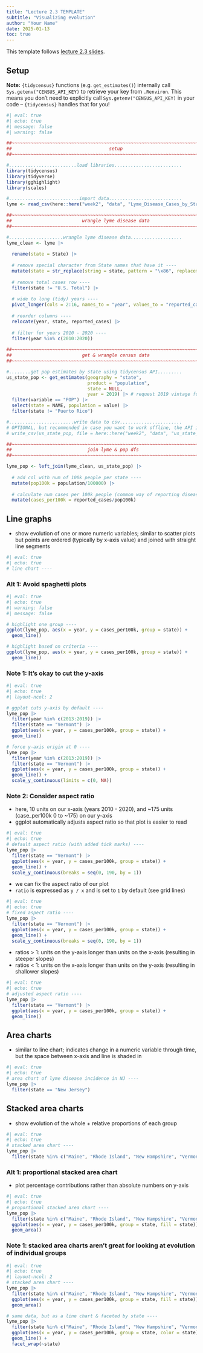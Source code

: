 ```yaml
---
title: "Lecture 2.3 TEMPLATE"
subtitle: "Visualizing evolution"
author: "Your Name"
date: 2025-01-13
toc: true
---
```


::: {.callout-note}
This template follows [lecture 2.3 slides](https://eds-240-data-viz.github.io/course-materials/lecture-slides/lecture2.3-evolution-slides.html#/title-slide){target="_blank}.
:::

## Setup

**Note:** `{tidycensus}` functions (e.g. `get_estimates()`) internally call `Sys.getenv("CENSUS_API_KEY)` to retrieve your key from `.Renviron`. This means you don't need to explicitly call `Sys.getenv("CENSUS_API_KEY)` in your code -- `{tidycensus}` handles that for you!

```r
#| eval: true
#| echo: true
#| message: false
#| warning: false

##~~~~~~~~~~~~~~~~~~~~~~~~~~~~~~~~~~~~~~~~~~~~~~~~~~~~~~~~~~~~~~~~~~~~~~~~~~~~~~
##                                    setup                                 ----
##~~~~~~~~~~~~~~~~~~~~~~~~~~~~~~~~~~~~~~~~~~~~~~~~~~~~~~~~~~~~~~~~~~~~~~~~~~~~~~

#.........................load libraries.........................
library(tidycensus)
library(tidyverse)
library(gghighlight)
library(scales)

#..........................import data...........................
lyme <- read_csv(here::here("week2", "data", "Lyme_Disease_Cases_by_State_or_Locality.csv"))

##~~~~~~~~~~~~~~~~~~~~~~~~~~~~~~~~~~~~~~~~~~~~~~~~~~~~~~~~~~~~~~~~~~~~~~~~~~~~~~
##                          wrangle lyme disease data                       ----
##~~~~~~~~~~~~~~~~~~~~~~~~~~~~~~~~~~~~~~~~~~~~~~~~~~~~~~~~~~~~~~~~~~~~~~~~~~~~~~

#....................wrangle lyme disease data...................
lyme_clean <- lyme |> 
  
  rename(state = State) |> 
  
  # remove special character from State names that have it ----
  mutate(state = str_replace(string = state, pattern = "\x86", replacement = "")) |> 
  
  # remove total cases row ----
  filter(state != "U.S. Total") |> 
  
  # wide to long (tidy) years ----
  pivot_longer(cols = 2:16, names_to = "year", values_to = "reported_cases") |> 
  
  # reorder columns ----
  relocate(year, state, reported_cases) |> 
  
  # filter for years 2010 - 2020 ----
  filter(year %in% c(2010:2020))
  
##~~~~~~~~~~~~~~~~~~~~~~~~~~~~~~~~~~~~~~~~~~~~~~~~~~~~~~~~~~~~~~~~~~~~~~~~~~~~~~
##                          get & wrangle census data                       ----
##~~~~~~~~~~~~~~~~~~~~~~~~~~~~~~~~~~~~~~~~~~~~~~~~~~~~~~~~~~~~~~~~~~~~~~~~~~~~~~

#........get pop estimates by state using tidycensus API.........
us_state_pop <- get_estimates(geography = "state", 
                              product = "population",
                              state = NULL, 
                              year = 2019) |> # request 2019 vintage for the 2010s (see documentation)
  filter(variable == "POP") |> 
  select(state = NAME, population = value) |> 
  filter(state != "Puerto Rico")

#........................write data to csv.......................
# OPTIONAL, but recommended in case you want to work offline, the API is down, etc. (you can then read in your saved data file rather than run the above code)
# write_csv(us_state_pop, file = here::here("week2", "data", "us_state_pop.csv"))  

##~~~~~~~~~~~~~~~~~~~~~~~~~~~~~~~~~~~~~~~~~~~~~~~~~~~~~~~~~~~~~~~~~~~~~~~~~~~~~~
##                            join lyme & pop dfs                           ----
##~~~~~~~~~~~~~~~~~~~~~~~~~~~~~~~~~~~~~~~~~~~~~~~~~~~~~~~~~~~~~~~~~~~~~~~~~~~~~~

lyme_pop <- left_join(lyme_clean, us_state_pop) |>  
  
  # add col with num of 100k people per state ----
  mutate(pop100k = population/100000) |> 
  
  # calculate num cases per 100k people (common way of reporting disease incidence) ----
  mutate(cases_per100k = reported_cases/pop100k) 
```

## Line graphs

- show evolution of one or more numeric variables; similar to scatter plots but points are ordered (typically by x-axis value) and joined with straight line segments

```r
#| eval: true
#| echo: true
# line chart ----
```

### Alt 1: Avoid spaghetti plots 

```r
#| eval: true
#| echo: true
#| warning: false
#| message: false

# highlight one group ----
ggplot(lyme_pop, aes(x = year, y = cases_per100k, group = state)) +
  geom_line() 

# highlight based on criteria ----
ggplot(lyme_pop, aes(x = year, y = cases_per100k, group = state)) +
  geom_line() 
```

### Note 1: It's okay to cut the y-axis

```r
#| eval: true
#| echo: true
#| layout-ncol: 2

# ggplot cuts y-axis by default ----
lyme_pop |> 
  filter(year %in% c(2013:2019)) |> 
  filter(state == "Vermont") |> 
  ggplot(aes(x = year, y = cases_per100k, group = state)) +
  geom_line()

# force y-axis origin at 0 ----
lyme_pop |> 
  filter(year %in% c(2013:2019)) |> 
  filter(state == "Vermont") |> 
  ggplot(aes(x = year, y = cases_per100k, group = state)) +
  geom_line() +
  scale_y_continuous(limits = c(0, NA))
```

### Note 2: Consider aspect ratio

- here, 10 units on our x-axis (years 2010 - 2020), and ~175 units (case_per100k 0 to ~175) on our y-axis
- ggplot automatically adjusts aspect ratio so that plot is easier to read 

```r
#| eval: true
#| echo: true
# default aspect ratio (with added tick marks) ----
lyme_pop |> 
  filter(state == "Vermont") |> 
  ggplot(aes(x = year, y = cases_per100k, group = state)) +
  geom_line() +
  scale_y_continuous(breaks = seq(0, 190, by = 1)) 
```

- we can fix the aspect ratio of our plot
- `ratio` is expressed as `y / x` and is set to `1` by default (see grid lines)

```r
#| eval: true
#| echo: true
# fixed aspect ratio ----
lyme_pop |> 
  filter(state == "Vermont") |> 
  ggplot(aes(x = year, y = cases_per100k, group = state)) +
  geom_line() +
  scale_y_continuous(breaks = seq(0, 190, by = 1)) 
```

- ratios > 1: units on the y-axis longer than units on the x-axis (resulting in steeper slopes) 
- ratios < 1: units on the x-axis longer than units on the y-axis (resulting in shallower slopes)

```r
#| eval: true
#| echo: true
# adjusted aspect ratio ----
lyme_pop |> 
  filter(state == "Vermont") |> 
  ggplot(aes(x = year, y = cases_per100k, group = state)) +
  geom_line() 
```

## Area charts

- similar to line chart; indicates change in a numeric variable through time, but the space between x-axis and line is shaded in

```r
#| eval: true
#| echo: true
# area chart of lyme disease incidence in NJ ----
lyme_pop |> 
  filter(state == "New Jersey")
```

## Stacked area charts 

- show evolution of the whole + relative proportions of each group

```r
#| eval: true
#| echo: true
# stacked area chart ----
lyme_pop |> 
  filter(state %in% c("Maine", "Rhode Island", "New Hampshire", "Vermont")) 
```

### Alt 1: proportional stacked area chart

- plot percentage contributions rather than absolute numbers on y-axis

```r
#| eval: true
#| echo: true
# proportional stacked area chart ----
lyme_pop |> 
  filter(state %in% c("Maine", "Rhode Island", "New Hampshire", "Vermont")) |> 
  ggplot(aes(x = year, y = cases_per100k, group = state, fill = state)) +
  geom_area() 
```

### Note 1: stacked area charts aren't great for looking at evolution of individual groups

```r
#| eval: true
#| echo: true
#| layout-ncol: 2
# stacked area chart ----
lyme_pop |> 
  filter(state %in% c("Maine", "Rhode Island", "New Hampshire", "Vermont")) |> 
  ggplot(aes(x = year, y = cases_per100k, group = state, fill = state)) +
  geom_area()

# same data, but as a line chart & faceted by state ----
lyme_pop |> 
  filter(state %in% c("Maine", "Rhode Island", "New Hampshire", "Vermont")) |> 
  ggplot(aes(x = year, y = cases_per100k, group = state, color = state)) +
  geom_line() +
  facet_wrap(~state)
```

